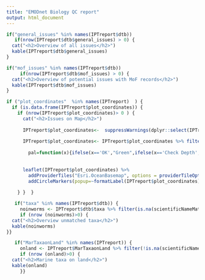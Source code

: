 ```yaml
---
title: "EMODnet Biology QC report"
output: html_document
---
```

  
```r

if("general_issues" %in% names(IPTreport$dtb)) 
   if(nrow(IPTreport$dtb$general_issues) > 0) {
  cat("<h2>Overview of all issues</h2>")
  kable(IPTreport$dtb$general_issues)
}  

```



```r

if("mof_issues" %in% names(IPTreport$dtb)) 
     if(nrow(IPTreport$dtb$mof_issues) > 0) {
  cat("<h2>Overview of potential issues with MoF records</h2>")
  kable(IPTreport$dtb$mof_issues)
}  

```




```r

if ("plot_coordinates"  %in% names(IPTreport)  ) {
  if (is.data.frame(IPTreport$plot_coordinates)) { 
    if (nrow(IPTreport$plot_coordinates)> 0 ) {
      cat("<h2>Issues on Map</h2>")
      
      IPTreport$plot_coordinates<-  suppressWarnings(dplyr::select(IPTreport$plot_coordinates,decimalLatitude,decimalLongitude, quality, one_of(c("eventID","occurrenceID", "coordinateUncertaintyInMeters"))))
      
      IPTreport$plot_coordinates<- IPTreport$plot_coordinates %>% filter(quality != "OK")
      
        pal=function(x){ifelse(x=='OK',"Green",ifelse(x=='Check Depth',"Blue", ifelse (x == 'Marine Taxa on Land', 'Red', ifelse(x=='On Land', "Yellow","Black"))))}
      
      
      leaflet(IPTreport$plot_coordinates) %>%
        addProviderTiles("Esri.OceanBasemap", options = providerTileOptions(maxZoom = 10)) %>%
        addCircleMarkers(popup=~formatLabel(IPTreport$plot_coordinates),~decimalLongitude, ~decimalLatitude,  radius = 3, color = ~pal(quality))
      
    } }  }

```




```r

   if("taxa" %in% names(IPTreport$dtb)) {
     noinworms <- IPTreport$dtb$taxa %>% filter(is.na(scientificNameMatch)) %>% select (scientificName, scientificNameID, status, count)
     if (nrow (noinworms)>0) {
  cat("<h2>Overview unmatched taxa</h2>")
  kable(noinworms)
}}

```
 
 
```r

   if("MarTaxaonLand" %in% names(IPTreport)) {
     onland <- IPTreport$MarTaxaonLand %>% filter(!is.na(scientificNameMatch)) %>% group_by (scientificNameMatch, scientificNameID, kingdom, class, status, isMarine, isBrackish , isFreshwater , isTerrestrial) %>% summarise (count =n())
     if (nrow (onland)>0) {
  cat("<h2>Marine taxa on land</h2>")
  kable(onland)
     }}

```








